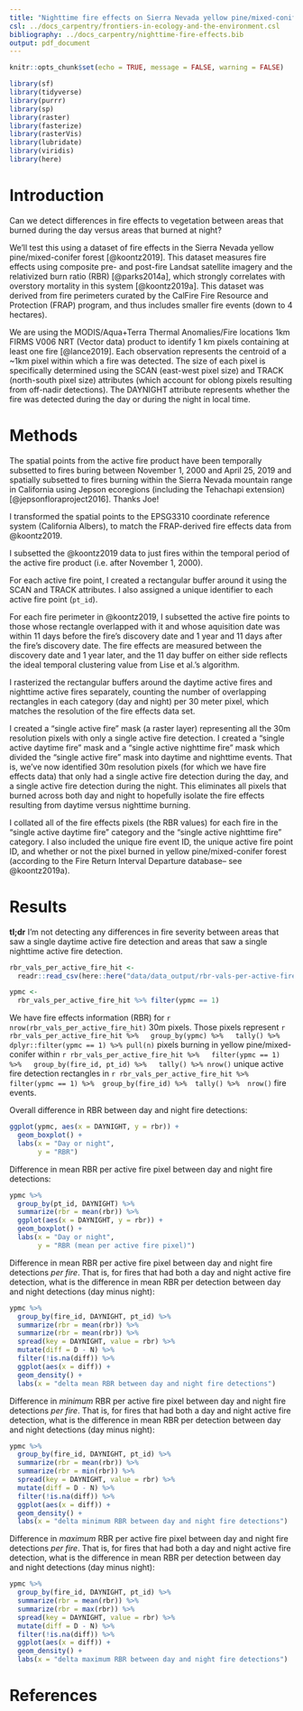 ```yaml
---
title: "Nighttime fire effects on Sierra Nevada yellow pine/mixed-conifer: Preliminary results"
csl: ../docs_carpentry/frontiers-in-ecology-and-the-environment.csl
bibliography: ../docs_carpentry/nighttime-fire-effects.bib
output: pdf_document
---
```


```r
knitr::opts_chunk$set(echo = TRUE, message = FALSE, warning = FALSE)
```

```r
library(sf)
library(tidyverse)
library(purrr)
library(sp)
library(raster)
library(fasterize)
library(rasterVis)
library(lubridate)
library(viridis)
library(here)
```

# Introduction

Can we detect differences in fire effects to vegetation between areas that burned during the day versus areas that burned at night?

We'll test this using a dataset of fire effects in the Sierra Nevada yellow pine/mixed-conifer forest [@koontz2019]. This dataset measures fire effects using composite pre- and post-fire Landsat satellite imagery and the relativized burn ratio (RBR) [@parks2014a], which strongly correlates with overstory mortality in this system [@koontz2019a]. This dataset was derived from fire perimeters curated by the CalFire Fire Resource and Protection (FRAP) program, and thus includes smaller fire events (down to 4 hectares).

We are using the MODIS/Aqua+Terra Thermal Anomalies/Fire locations 1km FIRMS V006 NRT (Vector data) product to identify 1 km pixels containing at least one fire [@lance2019]. Each observation represents the centroid of a ~1km pixel within which a fire was detected. The size of each pixel is specifically determined using the SCAN (east-west pixel size) and TRACK (north-south pixel size) attributes (which account for oblong pixels resulting from off-nadir detections). The DAYNIGHT attribute represents whether the fire was detected during the day or during the night in local time.

# Methods

The spatial points from the active fire product have been temporally subsetted to fires buring between November 1, 2000 and April 25, 2019 and spatially subsetted to fires burning within the Sierra Nevada mountain range in California using Jepson ecoregions (including the Tehachapi extension) [@jepsonfloraproject2016]. Thanks Joe!

I transformed the spatial points to the EPSG3310 coordinate reference system (California Albers), to match the FRAP-derived fire effects data from @koontz2019.

I subsetted the @koontz2019 data to just fires within the temporal period of the active fire product (i.e. after November 1, 2000).

For each active fire point, I created a rectangular buffer around it using the SCAN and TRACK attributes. I also assigned a unique identifier to each active fire point (`pt_id`).

For each fire perimeter in @koontz2019, I subsetted the active fire points to those whose rectangle overlapped with it and whose aquisition date was within 11 days before the fire's discovery date and 1 year and 11 days after the fire's discovery date. The fire effects are measured between the discovery date and 1 year later, and the 11 day buffer on either side reflects the ideal temporal clustering value from Lise et al.'s algorithm.

I rasterized the rectangular buffers around the daytime active fires and nighttime active fires separately, counting the number of overlapping rectangles in each category (day and night) per 30 meter pixel, which matches the resolution of the fire effects data set. 

I created a "single active fire" mask (a raster layer) representing all the 30m resolution pixels with only a single active fire detection. I created a "single active daytime fire" mask and a "single active nighttime fire" mask which divided the "single active fire" mask into daytime and nighttime events. That is, we've now identified 30m resolution pixels (for which we have fire effects data) that only had a single active fire detection during the day, and a single active fire detection during the night. This eliminates all pixels that burned across both day and night to hopefully isolate the fire effects resulting from daytime versus nighttime burning.

I collated all of the fire effects pixels (the RBR values) for each fire in the "single active daytime fire" category and the "single active nighttime fire" category. I also included the unique fire event ID, the unique active fire point ID, and whether or not the pixel burned in yellow pine/mixed-conifer forest (according to the Fire Return Interval Departure database-- see @koontz2019a).

# Results

**tl;dr** I'm not detecting any differences in fire severity between areas that saw a single daytime active fire detection and areas that saw a single nighttime active fire detection.

```r
rbr_vals_per_active_fire_hit <-
  readr::read_csv(here::here("data/data_output/rbr-vals-per-active-fire-hit.csv"))

ypmc <-
  rbr_vals_per_active_fire_hit %>% filter(ypmc == 1)
```

We have fire effects information (RBR) for `r nrow(rbr_vals_per_active_fire_hit)` 30m pixels. Those pixels represent `r rbr_vals_per_active_fire_hit %>%
  group_by(ypmc) %>%
  tally() %>%
  dplyr::filter(ypmc == 1) %>% pull(n)` pixels burning in yellow pine/mixed-conifer within `r rbr_vals_per_active_fire_hit %>%
  filter(ypmc == 1) %>%
  group_by(fire_id, pt_id) %>%
  tally() %>% nrow()` unique active fire detection rectangles in
`r rbr_vals_per_active_fire_hit %>% 
filter(ypmc == 1) %>% 
group_by(fire_id) %>% 
tally() %>% 
nrow()` fire events.

Overall difference in RBR between day and night fire detections:

```r
ggplot(ypmc, aes(x = DAYNIGHT, y = rbr)) +
  geom_boxplot() +
  labs(x = "Day or night",
       y = "RBR")
```

Difference in mean RBR per active fire pixel between day and night fire detections:

```r
ypmc %>% 
  group_by(pt_id, DAYNIGHT) %>% 
  summarize(rbr = mean(rbr)) %>% 
  ggplot(aes(x = DAYNIGHT, y = rbr)) +
  geom_boxplot() +
  labs(x = "Day or night",
       y = "RBR (mean per active fire pixel)")
```

Difference in mean RBR per active fire pixel between day and night fire detections *per fire*. That is, for fires that had both a day and night active fire detection, what is the difference in mean RBR per detection between day and night detections (day minus night):

```r
ypmc %>% 
  group_by(fire_id, DAYNIGHT, pt_id) %>% 
  summarize(rbr = mean(rbr)) %>% 
  summarize(rbr = mean(rbr)) %>% 
  spread(key = DAYNIGHT, value = rbr) %>% 
  mutate(diff = D - N) %>% 
  filter(!is.na(diff)) %>% 
  ggplot(aes(x = diff)) +
  geom_density() +
  labs(x = "delta mean RBR between day and night fire detections")
```

Difference in *minimum* RBR per active fire pixel between day and night fire detections *per fire*. That is, for fires that had both a day and night active fire detection, what is the difference in mean RBR per detection between day and night detections (day minus night):

```r
ypmc %>% 
  group_by(fire_id, DAYNIGHT, pt_id) %>% 
  summarize(rbr = mean(rbr)) %>% 
  summarize(rbr = min(rbr)) %>% 
  spread(key = DAYNIGHT, value = rbr) %>% 
  mutate(diff = D - N) %>% 
  filter(!is.na(diff)) %>% 
  ggplot(aes(x = diff)) +
  geom_density() +
  labs(x = "delta minimum RBR between day and night fire detections")
```

Difference in *maximum* RBR per active fire pixel between day and night fire detections *per fire*. That is, for fires that had both a day and night active fire detection, what is the difference in mean RBR per detection between day and night detections (day minus night):

```r
ypmc %>% 
  group_by(fire_id, DAYNIGHT, pt_id) %>% 
  summarize(rbr = mean(rbr)) %>% 
  summarize(rbr = max(rbr)) %>% 
  spread(key = DAYNIGHT, value = rbr) %>% 
  mutate(diff = D - N) %>% 
  filter(!is.na(diff)) %>% 
  ggplot(aes(x = diff)) +
  geom_density() +
  labs(x = "delta maximum RBR between day and night fire detections")
```

# References